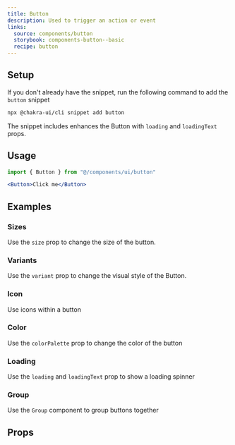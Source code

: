 ```yaml
---
title: Button
description: Used to trigger an action or event
links:
  source: components/button
  storybook: components-button--basic
  recipe: button
---
```


<ExampleTabs name="button-basic" />

## Setup

If you don't already have the snippet, run the following command to add the
`button` snippet

```sh
npx @chakra-ui/cli snippet add button
```

The snippet includes enhances the Button with `loading` and `loadingText` props.

## Usage

```jsx
import { Button } from "@/components/ui/button"
```

```jsx
<Button>Click me</Button>
```

## Examples

### Sizes

Use the `size` prop to change the size of the button.

<ExampleTabs name="button-with-sizes" />

### Variants

Use the `variant` prop to change the visual style of the Button.

<ExampleTabs name="button-with-variants" />

### Icon

Use icons within a button

<ExampleTabs name="button-with-icons" />

### Color

Use the `colorPalette` prop to change the color of the button

<ExampleTabs name="button-with-colors" />

### Loading

Use the `loading` and `loadingText` prop to show a loading spinner

<ExampleTabs name="button-with-loading" />

### Group

Use the `Group` component to group buttons together

<ExampleTabs name="button-with-group" />

## Props

<PropTable component="Button" part="Button" />
